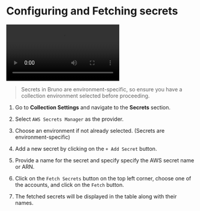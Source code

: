 
# Configuring and Fetching secrets<PremiumBadge />

<video controls className="mt-10">
  <source
    src="/screenrecordings/aws_secret_manager/aws_configuring_secrets.mp4"
    type="video/mp4"
  />
  Your browser does not support the video tag.
</video>

<br />

> Secrets in Bruno are environment-specific, so ensure you have a collection environment selected before proceeding.

1. Go to **Collection Settings** and navigate to the **Secrets** section.

2. Select `AWS Secrets Manager` as the provider.

3. Choose an environment if not already selected. (Secrets are environment-specific)

4. Add a new secret by clicking on the `+ Add Secret` button.

5. Provide a name for the secret and specify specify the AWS secret name or ARN.

6. Click on the `Fetch Secrets` button on the top left corner, choose one of the accounts, and click on the `Fetch` button.

7. The fetched secrets will be displayed in the table along with their names.
